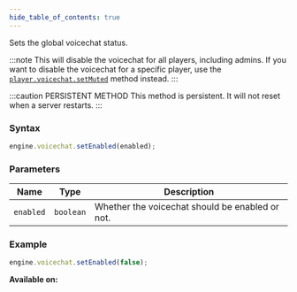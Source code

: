 ```yaml
---
hide_table_of_contents: true
---
```



Sets the global voicechat status.

:::note
This will disable the voicechat for all players, including admins. If you want to disable the voicechat for a specific player, use the [`player.voicechat.setMuted`](/sdk/managers/player/voicechat/setMuted) method instead.
:::

:::caution PERSISTENT METHOD
This method is persistent. It will not reset when a server restarts.
:::

### Syntax

```js
engine.voicechat.setEnabled(enabled);
```

### Parameters

| Name      | Type      | Description                                     |
| --------- | --------- | ----------------------------------------------- |
| `enabled` | `boolean` | Whether the voicechat should be enabled or not. |

### Example

```js
engine.voicechat.setEnabled(false);
```

**Available on:** <ClientTag /> <ServerTag />
